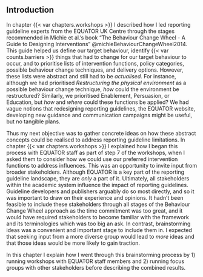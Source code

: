 
## Introduction

In chapter {{< var chapters.workshops >}} I described how I led reporting guideline experts from the EQUATOR UK Centre through the stages recommended in Michie et al.'s book "The Behaviour Change Wheel - A Guide to Designing Interventions" @michieBehaviourChangeWheel2014. This guide helped us define our target behaviour, identify {{< var counts.barriers >}} things that had to change for our target behaviour to occur, and to prioritise lists of intervention functions, policy categories, possible behaviour change techniques, and delivery options. However, these lists were abstract and still had to be _actualised_. For instance, although we had prioritised _Restructuring the physical environment_ as a possible behaviour change technique, _how_ could the environment be restructured? Similarly, we prioritised Enablement, Persuasion, or Education, but _how_ and _where_ could these functions be applied? We had vague notions that redesigning reporting guidelines, the EQUATOR website, developing new guidance and communication campaigns might be useful, but no tangible plans.

Thus my next objective was to gather concrete ideas on how these abstract concepts could be realised to address reporting guideline limitations. In chapter {{< var chapters.workshops >}} I explained how I began this process with EQUATOR staff as part of step 7 of the workshops, when I asked them to consider how we could use our preferred intervention functions to address influences. This was an opportunity to invite input from broader stakeholders. Although EQUATOR is a key part of the reporting guideline landscape, they are _only_ a part of it. Ultimately, all stakeholders within the academic system influence the impact of reporting guidelines. Guideline developers and publishers arguably do so most directly, and so it was important to draw on their experience and opinions. It hadn't been feasible to include these stakeholders through all stages of the Behaviour Change Wheel approach as the time commitment was too great, and it would have required stakeholders to become familiar with the framework and its terminologies which was too big an ask. In contrast, brainstorming ideas was a convenient and important stage to include them in. I expected that seeking input from a more diverse group would lead to _more_ ideas and that those ideas would be more likely to gain traction.

In this chapter I explain how I went through this brainstorming process by 1) running workshops with EQUATOR staff members and 2) running focus groups with other stakeholders before describing the combined results. 

<!-- # ASK Charlotte: is the objective clear, justified, and sign posted? -->




